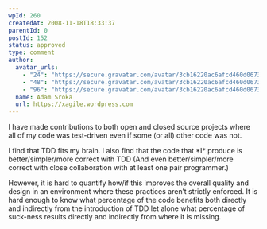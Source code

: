 ```yaml
---
wpId: 260
createdAt: 2008-11-18T18:33:37
parentId: 0
postId: 152
status: approved
type: comment
author:
  avatar_urls:
    - "24": "https://secure.gravatar.com/avatar/3cb16220ac6afcd460d06730821d6967?s=24&d=mm&r=g"
    - "48": "https://secure.gravatar.com/avatar/3cb16220ac6afcd460d06730821d6967?s=48&d=mm&r=g"
    - "96": "https://secure.gravatar.com/avatar/3cb16220ac6afcd460d06730821d6967?s=96&d=mm&r=g"
  name: Adam Sroka
  url: https://xagile.wordpress.com
---
```


I have made contributions to both open and closed source projects where all of my code was test-driven even if some (or all) other code was not.

I find that TDD fits my brain. I also find that the code that \*I\* produce is better/simpler/more correct with TDD (And even better/simpler/more correct with close collaboration with at least one pair programmer.)

However, it is hard to quantify how/if this improves the overall quality and design in an environment where these practices aren’t strictly enforced. It is hard enough to know what percentage of the code benefits both directly and indirectly from the introduction of TDD let alone what percentage of suck-ness results directly and indirectly from where it is missing.
